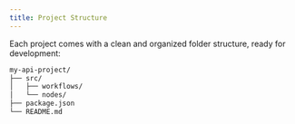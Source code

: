 ```yaml
---
title: Project Structure
---
```


Each project comes with a clean and organized folder structure, ready for development:

```bash
my-api-project/
├── src/
│   ├── workflows/
│   └── nodes/
├── package.json
└── README.md
```